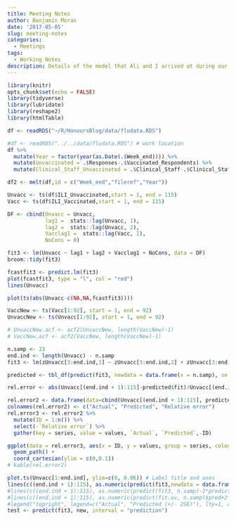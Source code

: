 ```yaml
---
title: Meeting Notes
author: Benjamin Moran
date: '2017-05-05'
slug: meeting-notes
categories:
  - Meetings
tags:
  - Working Notes
description: Details of the model that Ali and I arrived at during our meeting in May 2017.
---
```


```r
library(knitr)
opts_chunk$set(echo = FALSE)
library(tidyverse)
library(lubridate)
library(reshape2)
library(htmlTable)

df <- readRDS("~/R/HonoursBlog/data/fludata.RDS")

#df <- readRDS("../../data/fludata.RDS") # work location
df %>%
  mutate(Year = factor(year(as.Date(.$Week_end)))) %>%
  mutate(Unvaccinated = .$Responses-.$Vaccinated_Respondents) %>%
  mutate(Clinical_Staff_Unvaccinated = .$Clinical_Staff-.$Clinical_Staff_Vaccinated) -> df

df2 <- melt(df,id = c("Week_end","fileref","Year"))

```

```r
Unvacc <- ts(df$ILI_Unvaccinated,start = 1, end = 115)
Vacc <- ts(df$ILI_Vaccinated,start = 1, end = 115)
```

```r
DF <- cbind(Unvacc = Unvacc,
            lag1 =  stats::lag(Unvacc, 1),
            lag2 =  stats::lag(Unvacc, 2),
            Vacclag1 =  stats::lag(Vacc, 1), 
            NoCons = 0)

fit3 <- lm(Unvacc ~ lag1 + lag2 + Vacclag1 + NoCons, data = DF)
broom::tidy(fit3)
```

```r
fcastfit3 <- predict.lm(fit3)
plot(fcastfit3, type = "l", col = "red")
lines(Unvacc)
```

```r
plot(ts(abs(Unvacc-c(NA,NA,fcastfit3))))
```

```r
VaccNew <- ts(Vacc[1:92], start = 1, end = 92)
UnvaccNew <- ts(Unvacc[1:92], start = 1, end = 92)

# UnvaccNew.acf <- acf2(UnvaccNew, length(VaccNew)-1)
# VaccNew.acf <- acf2(VaccNew, length(VaccNew)-1)
```

<!-- Use this model to predict 2016. Condider all from 2015; then all 2015 + first week of 2016. -->

<!-- #### Relative error -->

```r
n.samp <- 23
end.ind <- length(Unvacc) - n.samp
fit3 <- lm(zUnvacc[3:end.ind,1] ~ zUnvacc[3:end.ind,2] + zUnvacc[3:end.ind,3] + zVacc[3:end.ind,2])

predicted <- tbl_df(predict(fit3, newdata = data.frame(x = n.samp), se.fit = TRUE))

rel.error <- abs(Unvacc[(end.ind + 1):115]-predicted$fit)/Unvacc[(end.ind + 1):115]

rel.error2 <- data.frame(data=cbind(Unvacc[(end.ind + 1):115], predicted$fit, rel.error))
colnames(rel.error2) <- c("Actual", "Predicted", "Relative error")
rel.error3 <- rel.error2 %>%
  mutate(ID = 1:n()) %>%
  select(-`Relative error`) %>%
  gather(key = series, value = values, `Actual`, `Predicted`,-ID)

ggplot(data = rel.error3, aes(x = ID, y = values, group = series, colour = series)) + 
  geom_path() + 
  coord_cartesian(ylim = c(0,0.1))
# kable(rel.error2)
```

```r
plot.ts(Unvacc[1:end.ind], ylim=c(0, 0.06)) # Label title and axes
lines(c((end.ind + 1):115), as.numeric(predict(fit3,newdata = data.frame(x = n.samp)), col="red"))
#lines(c((end.ind + 1):115), as.numeric(predict(fit3, n.samp)-2*predict(fit3, n.samp)$se), col="red", lty="dashed")
#lines(c((end.ind + 1):115), as.numeric(predict(fit.uv, n.samp)$pred+2*predict(fit.uv, n.samp)$se), col="red", lty="dashed")
#legend("topright", legend=c("Actual", "Predicted (+/- 2SE)"), lty=1, col=1:2, bty="n")
test <- predict(fit3, new, interval = "prediction")
```
